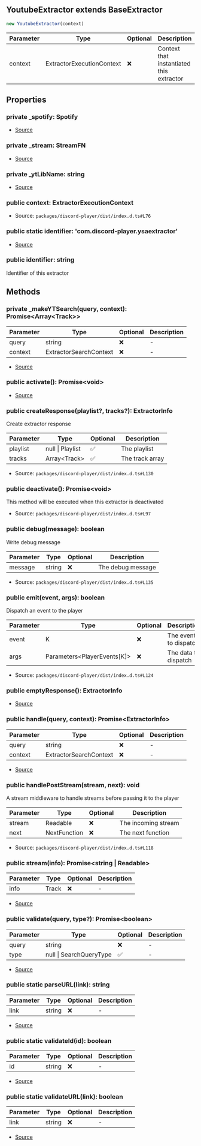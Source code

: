 ## YoutubeExtractor extends BaseExtractor

```typescript
new YoutubeExtractor(context)
```
| Parameter | Type | Optional | Description |
| ----------- | ----------- | ----------- | ----------- |
| context | ExtractorExecutionContext | ❌ | Context that instantiated this extractor |

## Properties
### private  _spotify: Spotify
- [Source](https://github.com/Androz2091/discord-player/blob/74f0fa7/packages/extractor/src/extractors/YoutubeExtractor.ts#L60)
### private  _stream: StreamFN
- [Source](https://github.com/Androz2091/discord-player/blob/74f0fa7/packages/extractor/src/extractors/YoutubeExtractor.ts#L59)
### private  _ytLibName: string
- [Source](https://github.com/Androz2091/discord-player/blob/74f0fa7/packages/extractor/src/extractors/YoutubeExtractor.ts#L61)
### public  context: ExtractorExecutionContext
- Source: `packages/discord-player/dist/index.d.ts#L76`
### public static identifier: 'com.discord\-player.ysaextractor'
- [Source](https://github.com/Androz2091/discord-player/blob/74f0fa7/packages/extractor/src/extractors/YoutubeExtractor.ts#L58)
### public  identifier: string
Identifier of this extractor
## Methods
### private  _makeYTSearch(query, context): Promise\<Array\<Track>>
| Parameter | Type | Optional | Description |
| ----------- | ----------- | ----------- | ----------- |
| query | string | ❌ | - |
| context | ExtractorSearchContext | ❌ | - |


- [Source](https://github.com/Androz2091/discord-player/blob/74f0fa7/packages/extractor/src/extractors/YoutubeExtractor.ts#L413)
### public  activate(): Promise\<void>
- [Source](https://github.com/Androz2091/discord-player/blob/74f0fa7/packages/extractor/src/extractors/YoutubeExtractor.ts#L63)
### public  createResponse(playlist?, tracks?): ExtractorInfo
Create extractor response




| Parameter | Type | Optional | Description |
| ----------- | ----------- | ----------- | ----------- |
| playlist | null \| Playlist | ✅ | The playlist |
| tracks | Array\<Track> | ✅ | The track array |


- Source: `packages/discord-player/dist/index.d.ts#L130`
### public  deactivate(): Promise\<void>
This method will be executed when this extractor is deactivated





- Source: `packages/discord-player/dist/index.d.ts#L97`
### public  debug(message): boolean
Write debug message




| Parameter | Type | Optional | Description |
| ----------- | ----------- | ----------- | ----------- |
| message | string | ❌ | The debug message |


- Source: `packages/discord-player/dist/index.d.ts#L135`
### public  emit(event, args): boolean
Dispatch an event to the player




| Parameter | Type | Optional | Description |
| ----------- | ----------- | ----------- | ----------- |
| event | K | ❌ | The event to dispatch |
| args | Parameters\<PlayerEvents\[K]> | ❌ | The data to dispatch |


- Source: `packages/discord-player/dist/index.d.ts#L124`
### public  emptyResponse(): ExtractorInfo
- [Source](https://github.com/Androz2091/discord-player/blob/74f0fa7/packages/extractor/src/extractors/YoutubeExtractor.ts#L441)
### public  handle(query, context): Promise\<ExtractorInfo>
| Parameter | Type | Optional | Description |
| ----------- | ----------- | ----------- | ----------- |
| query | string | ❌ | - |
| context | ExtractorSearchContext | ❌ | - |


- [Source](https://github.com/Androz2091/discord-player/blob/74f0fa7/packages/extractor/src/extractors/YoutubeExtractor.ts#L136)
### public  handlePostStream(stream, next): void
A stream middleware to handle streams before passing it to the player




| Parameter | Type | Optional | Description |
| ----------- | ----------- | ----------- | ----------- |
| stream | Readable | ❌ | The incoming stream |
| next | NextFunction | ❌ | The next function |


- Source: `packages/discord-player/dist/index.d.ts#L118`
### public  stream(info): Promise\<string \| Readable>
| Parameter | Type | Optional | Description |
| ----------- | ----------- | ----------- | ----------- |
| info | Track | ❌ | - |


- [Source](https://github.com/Androz2091/discord-player/blob/74f0fa7/packages/extractor/src/extractors/YoutubeExtractor.ts#L445)
### public  validate(query, type?): Promise\<boolean>
| Parameter | Type | Optional | Description |
| ----------- | ----------- | ----------- | ----------- |
| query | string | ❌ | - |
| type | null \| SearchQueryType | ✅ | - |


- [Source](https://github.com/Androz2091/discord-player/blob/74f0fa7/packages/extractor/src/extractors/YoutubeExtractor.ts#L117)
### public static parseURL(link): string
| Parameter | Type | Optional | Description |
| ----------- | ----------- | ----------- | ----------- |
| link | string | ❌ | - |


- [Source](https://github.com/Androz2091/discord-player/blob/74f0fa7/packages/extractor/src/extractors/YoutubeExtractor.ts#L479)
### public static validateId(id): boolean
| Parameter | Type | Optional | Description |
| ----------- | ----------- | ----------- | ----------- |
| id | string | ❌ | - |


- [Source](https://github.com/Androz2091/discord-player/blob/74f0fa7/packages/extractor/src/extractors/YoutubeExtractor.ts#L475)
### public static validateURL(link): boolean
| Parameter | Type | Optional | Description |
| ----------- | ----------- | ----------- | ----------- |
| link | string | ❌ | - |


- [Source](https://github.com/Androz2091/discord-player/blob/74f0fa7/packages/extractor/src/extractors/YoutubeExtractor.ts#L466)